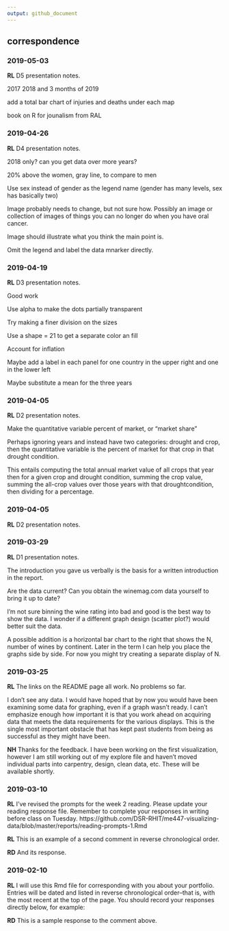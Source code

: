 ```yaml
---
output: github_document
---
```


## correspondence 

### 2019-05-03

**RL**  D5 presentation notes.  

2017 2018 and 3 months of 2019 

add a total bar chart of injuries and deaths under each map 

book on R for jounalism from RAL 




### 2019-04-26

**RL**  D4 presentation notes. 

2018 only? can you get data over more years? 

20% above the women,  gray line, to compare to men 

Use sex instead of gender as the legend name (gender has many levels, sex has basically two)  

Image probably needs to change, but not sure how. Possibly an image or collection of images of things you can no longer do when you have oral cancer. 

Image  should illustrate what you think the main point is. 

Omit the legend and label the data mnarker directly. 







### 2019-04-19

**RL**  D3 presentation notes. 

Good work 

Use alpha to make the dots partially transparent 

Try making a finer division on the sizes 

Use a shape = 21 to get a separate color an fill

Account for inflation  

Maybe add a label in each panel for one country in the upper right and one in the lower left 

Maybe substitute a mean for the three years 










### 2019-04-05

**RL**  D2 presentation notes. 

Make the quantitative variable percent of market, or "market share" 

Perhaps ignoring years and instead have two categories: drought and crop, then the quantitative variable is the percent of market for that crop in that drought condition. 

This entails computing the total annual market value of all crops that year then for a given crop and drought condition, summing the crop value, summing the all-crop values over those years with that droughtcondition, then dividing for a percentage. 




### 2019-04-05

**RL**  D2 presentation notes. 



### 2019-03-29

**RL**  D1 presentation notes. 

The introduction you gave us verbally is the basis for a written introduction in the report. 

Are the data current? Can you obtain the winemag.com data yourself to bring it up to date?

I'm not sure binning the wine rating into bad and good is the best way to show the data. I wonder if a different graph design (scatter plot?) would better suit the data. 

A possible addition is a horizontal bar chart to the right that shows the N, number of wines by continent. Later in the term I can help you place the graphs side by side. For now you might try creating a separate display of N. 





### 2019-03-25

**RL** The links on the README page all work. No problems so far. 

I don't see any data. I would have hoped that by now you would have been examining some data for graphing, even if a graph wasn't ready. I can't emphasize enough how important it is that you work ahead on acquiring data that meets the data requirements for the various displays. This is the single most important obstacle that has kept past students from being as successful as they might have been. 

**NH** Thanks for the feedback. I have been working on the first visualization, however I am still working out of my explore file and haven't moved individual parts into carpentry, design, clean data, etc. These will be available shortly.






### 2019-03-10

**RL** I've revised the prompts for the week 2 reading. Please update your reading response file. Remember to complete your responses in writing before class on Tuesday. 
https://github.com/DSR-RHIT/me447-visualizing-data/blob/master/reports/reading-prompts-1.Rmd
      
      

**RL** This is an example of a second comment in reverse chronological order. 

**RD** And its response. 



### 2019-02-10

**RL** I will use this Rmd file for corresponding with you about your portfolio. Entries will be dated and listed in reverse chronological order--that is, with the most recent at the top of the page. You should record your responses directly below, for example: 

**RD** This is a sample response to the comment above.